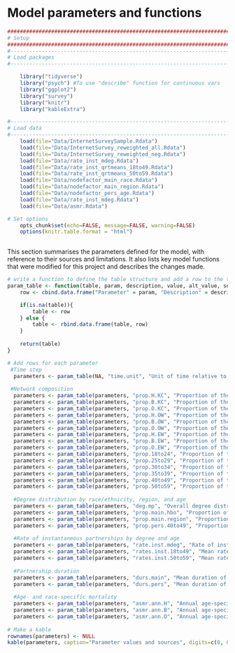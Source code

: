 # Model parameters and functions {#parameters}
```r

####################################################################################
# Setup
####################################################################################
#-----------------------------------------------------------------------------------
# Load packages
#-----------------------------------------------------------------------------------

    library("tidyverse")
    library("psych") #To use "describe" function for continuous vars
    library("ggplot2")
    library("survey")
    library("knitr")
    library("kableExtra")

#-----------------------------------------------------------------------------------
# Load data
#-----------------------------------------------------------------------------------
    load(file="Data/InternetSurveySample.Rdata")
    load(file="Data/InternetSurvey_reweighted_all.Rdata")
    load(file="Data/InternetSurvey_reweighted_neg.Rdata")
    load(file="Data/rate_inst_mdeg.Rdata")
    load(file="Data/rate_inst_qrtmeans_18to49.Rdata")
    load(file="Data/rate_inst_qrtmeans_50to59.Rdata")
    load(file="Data/nodefactor_main_race.Rdata")
    load(file="Data/nodefactor_main_region.Rdata")
    load(file="Data/nodefactor_pers_age.Rdata")
    load(file="Data/rate_inst_mdeg.Rdata")
    load(file="Data/asmr.Rdata")

# Set options
    opts_chunk$set(echo=FALSE, message=FALSE, warning=FALSE)
    options(knitr.table.format = "html") 
    
```

This section summarises the parameters defined for the model, with reference to their sources and limitations. It also lists key model functions that were modified for this project and describes the changes made.

```r
# write a function to define the table structure and add a row to the table with a new parameter or attribute
param_table <- function(table, param, description, value, alt_value, sources){
    row <- cbind.data.frame("Parameter" = param, "Description" = description, "Value" = value, "Alternate value(s)" = alt_value, "Source(s)" = sources)

    if(is.na(table)){
        table <- row
    } else {
        table <- rbind.data.frame(table, row)
    }
   
    return(table)
}

# Add rows for each parameter
 #Time step
  parameters <- param_table(NA, "time.unit", "Unit of time relative to one day", 7, NA, NA)
  
 #Network composition
  parameters <- param_table(parameters, "prop.H.KC", "Proportion of the population that lives in King County and is Hispanic", round(prop.table(svytable(~region + hbo, sample_rake_all, round=FALSE)),4)[1,1], NA, "2011-2015 American Community Survey (ACS) 5-year estimates [@WA-census] and estimates of the size of the MSM population by county [@Grey2016]")
  parameters <- param_table(parameters, "prop.B.KC", "Proportion of the population that lives in King County and is black", round(prop.table(svytable(~region + hbo, sample_rake_all, round=FALSE)),4)[1,2], NA, "2011-2015 American Community Survey (ACS) 5-year estimates [@WA-census] and estimates of the size of the MSM population by county [@Grey2016]")
  parameters <- param_table(parameters, "prop.O.KC", "Proportion of the population that lives in King County and is other race/ethnicity", round(prop.table(svytable(~region + hbo, sample_rake_all, round=FALSE)),4)[1,3], NA, "2011-2015 American Community Survey (ACS) 5-year estimates [@WA-census] and estimates of the size of the MSM population by county [@Grey2016]")
  parameters <- param_table(parameters, "prop.H.OW", "Proportion of the population that lives in other Western WA counties and is Hispanic", round(prop.table(svytable(~region + hbo, sample_rake_all, round=FALSE)),4)[2,1], NA, "2011-2015 American Community Survey (ACS) 5-year estimates [@WA-census] and estimates of the size of the MSM population by county [@Grey2016]")
  parameters <- param_table(parameters, "prop.B.OW", "Proportion of the population that lives in other Western WA counties and is black", round(prop.table(svytable(~region + hbo, sample_rake_all, round=FALSE)),4)[2,2], NA, "2011-2015 American Community Survey (ACS) 5-year estimates [@WA-census] and estimates of the size of the MSM population by county [@Grey2016]")
  parameters <- param_table(parameters, "prop.O.OW", "Proportion of the population that lives in other Western WA counties and is other race/ethnicity", round(prop.table(svytable(~region + hbo, sample_rake_all, round=FALSE)),4)[2,3], NA, "2011-2015 American Community Survey (ACS) 5-year estimates [@WA-census] and estimates of the size of the MSM population by county [@Grey2016]")
  parameters <- param_table(parameters, "prop.H.EW", "Proportion of the population that lives in Eastern WA and is Hispanic", round(prop.table(svytable(~region + hbo, sample_rake_all, round=FALSE)),4)[3,1], NA, "2011-2015 American Community Survey (ACS) 5-year estimates [@WA-census] and estimates of the size of the MSM population by county [@Grey2016]")
  parameters <- param_table(parameters, "prop.B.EW", "Proportion of the population that lives in Eastern WA and is black", round(prop.table(svytable(~region + hbo, sample_rake_all, round=FALSE)),4)[3,2], NA, "2011-2015 American Community Survey (ACS) 5-year estimates [@WA-census] and estimates of the size of the MSM population by county [@Grey2016]")
  parameters <- param_table(parameters, "prop.O.EW", "Proportion of the population that lives in Eastern WA and is other race/ethnicity", round(prop.table(svytable(~region + hbo, sample_rake_all, round=FALSE)),4)[3,3], NA, "2011-2015 American Community Survey (ACS) 5-year estimates [@WA-census] and estimates of the size of the MSM population by county [@Grey2016]")
  parameters <- param_table(parameters, "prop.18to24", "Proportion of the population aged 18 to 24", round(prop.table(svytable(~age_cat_alt, sample_rake_all, round=FALSE)),4)[1], NA, "2011-2015 American Community Survey (ACS) 5-year estimates [@WA-census] and estimates of the size of the MSM population by county [@Grey2016]")
  parameters <- param_table(parameters, "prop.25to29", "Proportion of the population aged 25 to 29", round(prop.table(svytable(~age_cat_alt, sample_rake_all, round=FALSE)),4)[2], NA, "2011-2015 American Community Survey (ACS) 5-year estimates [@WA-census] and estimates of the size of the MSM population by county [@Grey2016]")
  parameters <- param_table(parameters, "prop.30to34", "Proportion of the population aged 30 to 34", round(prop.table(svytable(~age_cat_alt, sample_rake_all, round=FALSE)),4)[3], NA, "2011-2015 American Community Survey (ACS) 5-year estimates [@WA-census] and estimates of the size of the MSM population by county [@Grey2016]")
  parameters <- param_table(parameters, "prop.35to39", "Proportion of the population aged 35 to 39", round(prop.table(svytable(~age_cat_alt, sample_rake_all, round=FALSE)),4)[4], NA, "2011-2015 American Community Survey (ACS) 5-year estimates [@WA-census] and estimates of the size of the MSM population by county [@Grey2016]")
  parameters <- param_table(parameters, "prop.40to49", "Proportion of the population aged 40 to 49", round(prop.table(svytable(~age_cat_alt, sample_rake_all, round=FALSE)),4)[5], NA, "2011-2015 American Community Survey (ACS) 5-year estimates [@WA-census] and estimates of the size of the MSM population by county [@Grey2016]")
  parameters <- param_table(parameters, "prop.50to59", "Proportion of the population aged 50 to 59", round(prop.table(svytable(~age_cat_alt, sample_rake_all, round=FALSE)),4)[6], NA, "2011-2015 American Community Survey (ACS) 5-year estimates [@WA-census] and estimates of the size of the MSM population by county [@Grey2016]")
  
  #Degree distribution by race/ethnicity, region, and age
  parameters <- param_table(parameters, "deg.mp", "Overall degree distribution (order: 0 main 0 pers, 0 main 1 pers, 0 main 2+ pers, 1 main 0 pers, 1 main 1 pers, 1 main 2+ pers)", paste(as.vector(t(round(prop.table(svytable(~degree_main + degreecat_cas, sample_rake_all, round=FALSE)),4))), collapse=", "), NA, "WHPP survey, assumed to apply to HIV-negative and HIV-positive MSM")
  parameters <- param_table(parameters, "prop.main.hbo", "Proportion of nodes in main partnerships that are Hispanic, Black, and Other", paste(as.vector(round(prop.inmainXrace, 4)), collapse=", "), NA, "WHPP survey, assumed to apply to HIV-negative and HIV-positive MSM. EVENTUALLY REPLACE USING DATA ON MIXING BY RACE FROM MMP AND FROM THE WHPP SAMPLE REWEIGHTED TO NEG/UNK TOTALS. WILL NEED TO USE DATA FROM WHPP REWEIGHTED TO ALL FOR DEGREE")
  parameters <- param_table(parameters, "prop.main.region", "Proportion of nodes in main partnerships that are in King County, other counties in western WA, and eastern WA", paste(as.vector(round(prop.inmainXregion, 4)), collapse=", "), "Consider exploring scenarios with cross-regional mixing", "WHPP survey with assumptions about alters' region")
  parameters <- param_table(parameters, "prop.pers.40to49", "Proportion of nodes in persistent partnerships that are ages 18-39 or 50-59 vs. ages 40-49", "NULL - not included in the base model", paste(as.vector(round(prop.inpersXage, 4)), collapse=", "), "WHPP survey, assumed to apply to HIV-negative and HIV-positive MSM. EVENTUALLY REPLACE USING DATA ON MIXING BY AGE FROM MMP AND FROM THE WHPP SAMPLE REWEIGHTED TO NEG/UNK TOTALS. WILL NEED TO USE DATA FROM WHPP REWEIGHTED TO ALL FOR DEGREE")
    
  #Rate of instantaneous partnerships by degree and age
  parameters <- param_table(parameters, "rate.inst.mdeg", "Rate of instantaneous partnerships by momentary degree (order: 0 main 0 pers, 0 main 1+ pers, 1 main 0 pers, 1 main 1+ pers)", paste(c(meansXdegmatrix[1,1], meansXdegmatrix[1,2], meansXdegmatrix[2,1], meansXdegmatrix[2,2]), collapse = ", "), NA, "WHPP survey, assumed to apply to HIV-negative and HIV-positive MSM")
  parameters <- param_table(parameters, "rates.inst.18to49", "Mean rate of instantaneous partnerships by quartile among men aged 18 to 49", paste(round(avg.qrtmeans.18to49, 6), collapse=", "), NA, "WHPP survey, assumed to apply to HIV-negative and HIV-positive MSM")
  parameters <- param_table(parameters, "rates.inst.50to59", "Mean rate of instantaneous partnerships by quartile among men aged 50 to 59",  paste(round(avg.qrtmeans.50to59, 6), collapse=", "), NA, "WHPP survey, assumed to apply to HIV-negative and HIV-positive MSM")
  
  #Partnership duration
  parameters <- param_table(parameters, "durs.main", "Mean duration of main partnerships in days", as.numeric(round(svyquantile(~pship_age_main, sample_rake_all, quantile=.5, na.rm=TRUE)/log(2), 0)), NA, "WHPP survey, assumed to apply to HIV-negative and HIV-positive MSM")
  parameters <- param_table(parameters, "durs.pers", "Mean duration of persistent partnerships in days", as.numeric(round(svyquantile(~pship_age_pers, sample_rake_all, quantile=.5, na.rm=TRUE)/log(2), 0)), NA, "WHPP survey, assumed to apply to HIV-negative and HIV-positive MSM")
  
  #Age- and race-specific mortality 
  parameters <- param_table(parameters, "asmr.ann.H", "Annual age-specific mortality rate for Hispanic men (for 5-year age groups from 15 to 59)", paste(round(asmr[,1]/100000, 5), collapse=", "), NA, "National Vital Statistics data, 2015")
  parameters <- param_table(parameters, "asmr.ann.B", "Annual age-specific mortality rate for black men (for 5-year age groups from 15 to 59)", paste(round(asmr[,2]/100000, 5), collapse=", "), NA, "National Vital Statistics data, 2015")
  parameters <- param_table(parameters, "asmr.ann.O", "Annual age-specific mortality rate for other men (for 5-year age groups from 15 to 59)", paste(round(asmr[,3]/100000, 5), collapse=", "), NA, "National Vital Statistics data, 2015")
  
# Make a kable
rownames(parameters) <- NULL
kable(parameters, caption="Parameter values and sources", digits=c(0, 0, 4, 4, 0)) %>% kable_styling(full_width=F, position="center") %>% column_spec(1, width = "5cm") %>% column_spec(2, width = "10cm") %>% column_spec(3, width = "5cm") %>% column_spec(4, width = "8cm") %>% column_spec(5, width = "20cm") %>% group_rows("Model specifications", 1,1) %>% group_rows("Network composition",2,16) %>% group_rows("Degree distribution by nodal attribute", 17,20) %>% group_rows("Rate of instantaneous partnerships", 21,23) %>% group_rows("Partnership duration", 24,25) %>% group_rows("Age-specific mortality", 26,28)
```

```r

```